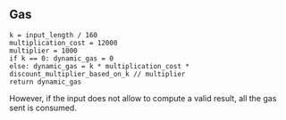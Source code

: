 ## Gas

    k = input_length / 160
    multiplication_cost = 12000
    multiplier = 1000
    if k == 0: dynamic_gas = 0
    else: dynamic_gas = k * multiplication_cost * discount_multiplier_based_on_k // multiplier
    return dynamic_gas

However, if the input does not allow to compute a valid result, all the gas sent is consumed.
